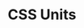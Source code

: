 ---
id: "web_tf_easy_008"
questionType: "TRUE_FALSE"
title: "CSS Units"
statement: "The 'px' unit in CSS stands for percentage."
difficulty: "EASY"
category: "Web Development"
correctAnswer: false
explanation: "'px' stands for pixels, a fixed unit of measurement in CSS."
---